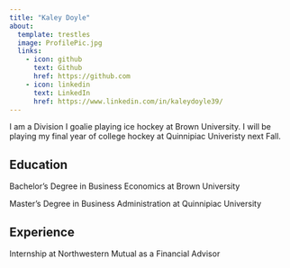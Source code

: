 ```yaml
---
title: "Kaley Doyle"
about:
  template: trestles
  image: ProfilePic.jpg
  links:
    - icon: github
      text: Github
      href: https://github.com
    - icon: linkedin
      text: LinkedIn
      href: https://www.linkedin.com/in/kaleydoyle39/
---
```


I am a Division I goalie playing ice hockey at Brown University. I will be playing my final year of college hockey at Quinnipiac Univeristy next Fall.

## Education
Bachelor's Degree in Business Economics at Brown University

Master's Degree in Business Administration at Quinnipiac University

## Experience

Internship at Northwestern Mutual as a Financial Advisor